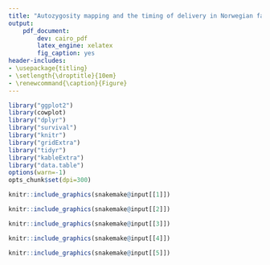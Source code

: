 ```yaml
---
title: "Autozygosity mapping and the timing of delivery in Norwegian family trios: Figures"
output:
    pdf_document:
        dev: cairo_pdf
        latex_engine: xelatex
        fig_caption: yes
header-includes:
- \usepackage{titling}
- \setlength{\droptitle}{10em}
- \renewcommand{\caption}{Figure}
---
```


```r
library("ggplot2")
library(cowplot)
library("dplyr")
library("survival")
library("knitr")
library("gridExtra")
library("tidyr")
library("kableExtra")
library("data.table")
options(warn=-1)
opts_chunk$set(dpi=300)
```

\newpage


```r

knitr::include_graphics(snakemake@input[[1]])

```

\newpage

```r

knitr::include_graphics(snakemake@input[[2]])

```

\newpage

```r

knitr::include_graphics(snakemake@input[[3]])

```

\newpage

```r

knitr::include_graphics(snakemake@input[[4]])

```

\newpage

```r

knitr::include_graphics(snakemake@input[[5]])

```
